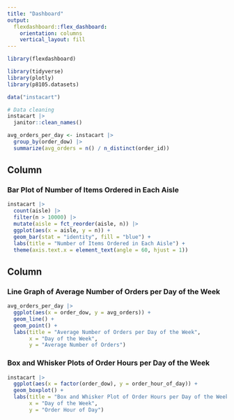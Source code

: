 ```yaml
---
title: "Dashboard"
output: 
  flexdashboard::flex_dashboard:
    orientation: columns
    vertical_layout: fill
---
```


```r
library(flexdashboard)

library(tidyverse)
library(plotly)
library(p8105.datasets)

data("instacart")

# Data cleaning
instacart |> 
  janitor::clean_names()

avg_orders_per_day <- instacart |> 
  group_by(order_dow) |> 
  summarize(avg_orders = n() / n_distinct(order_id))
```

Column {data-width=650}
-----------------------------------------------------------------------

### Bar Plot of Number of Items Ordered in Each Aisle

```r
instacart |> 
  count(aisle) |> 
  filter(n > 10000) |> 
  mutate(aisle = fct_reorder(aisle, n)) |> 
  ggplot(aes(x = aisle, y = n)) + 
  geom_bar(stat = "identity", fill = "blue") + 
  labs(title = "Number of Items Ordered in Each Aisle") + 
  theme(axis.text.x = element_text(angle = 60, hjust = 1))
```

Column {data-width=350}
-----------------------------------------------------------------------

### Line Graph of Average Number of Orders per Day of the Week

```r
avg_orders_per_day |> 
  ggplot(aes(x = order_dow, y = avg_orders)) + 
  geom_line() + 
  geom_point() + 
  labs(title = "Average Number of Orders per Day of the Week", 
       x = "Day of the Week", 
       y = "Average Number of Orders")
```

### Box and Whisker Plots of Order Hours per Day of the Week

```r
instacart |> 
  ggplot(aes(x = factor(order_dow), y = order_hour_of_day)) + 
  geom_boxplot() + 
  labs(title = "Box and Whisker Plot of Order Hours per Day of the Week", 
       x = "Day of the Week", 
       y = "Order Hour of Day")
```
